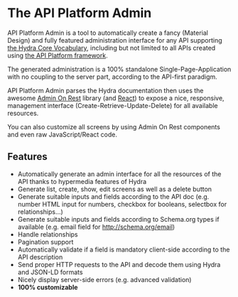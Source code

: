 # The API Platform Admin

API Platform Admin is a tool to automatically create a fancy (Material Design) and fully featured administration interface
for any API supporting [the Hydra Core Vocabulary](http://www.hydra-cg.com/), including but not limited to all APIs created
using [the API Platform framework](https://api-platform.com).

The generated administration is a 100% standalone Single-Page-Application with no coupling to the server part, according
to the API-first paradigm.

API Platform Admin parses the Hydra documentation then uses the awesome [Admin On Rest](https://marmelab.com/admin-on-rest/)
library (and [React](https://facebook.github.io/react/)) to expose a nice, responsive, management interface (Create-Retrieve-Update-Delete)
for all available resources.

You can also customize all screens by using Admin On Rest components and even raw JavaScript/React code.

## Features

- Automatically generate an admin interface for all the resources of the API thanks to hypermedia features of Hydra
- Generate list, create, show, edit screens as well as a delete button
- Generate suitable inputs and fields according to the API doc (e.g. number HTML input for numbers, checkbox for booleans, selectbox for relationships...)
- Generate suitable inputs and fields according to Schema.org types if available (e.g. email field for http://schema.org/email)
- Handle relationships
- Pagination support
- Automatically validate if a field is mandatory client-side according to the API description
- Send proper HTTP requests to the API and decode them using Hydra and JSON-LD formats
- Nicely display server-side errors (e.g. advanced validation)
- **100% customizable**

